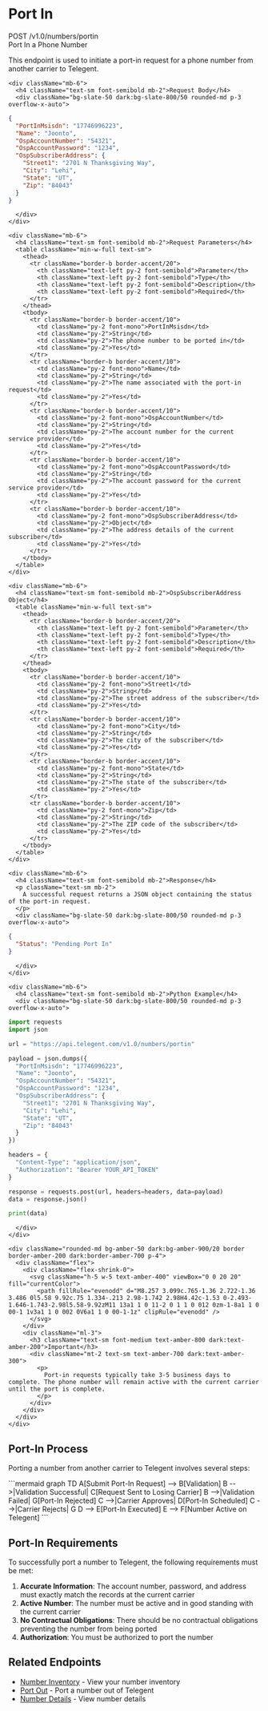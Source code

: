 # Port In

<div className="mt-4 border border-accent/20 rounded-md overflow-hidden">
  <div className="bg-accent/5 px-4 py-2 border-b border-accent/20 flex justify-between items-center">
    <div className="flex items-center gap-2">
      <span className="bg-blue-500 text-white px-2 py-0.5 rounded-md text-xs font-semibold">POST</span>
      <span className="font-mono text-sm">/v1.0/numbers/portin</span>
    </div>
    <span className="text-xs font-medium text-slate-500">Port In a Phone Number</span>
  </div>

  <div className="p-4">
    <p className="text-sm mb-4">
      This endpoint is used to initiate a port-in request for a phone number from another carrier to Telegent.
    </p>

    <div className="mb-6">
      <h4 className="text-sm font-semibold mb-2">Request Body</h4>
      <div className="bg-slate-50 dark:bg-slate-800/50 rounded-md p-3 overflow-x-auto">
```json
{
  "PortInMsisdn": "17746996223",
  "Name": "Joonto",
  "OspAccountNumber": "54321",
  "OspAccountPassword": "1234",
  "OspSubscriberAddress": {
    "Street1": "2701 N Thanksgiving Way",
    "City": "Lehi",
    "State": "UT",
    "Zip": "84043"
  }
}
```
      </div>
    </div>

    <div className="mb-6">
      <h4 className="text-sm font-semibold mb-2">Request Parameters</h4>
      <table className="min-w-full text-sm">
        <thead>
          <tr className="border-b border-accent/20">
            <th className="text-left py-2 font-semibold">Parameter</th>
            <th className="text-left py-2 font-semibold">Type</th>
            <th className="text-left py-2 font-semibold">Description</th>
            <th className="text-left py-2 font-semibold">Required</th>
          </tr>
        </thead>
        <tbody>
          <tr className="border-b border-accent/10">
            <td className="py-2 font-mono">PortInMsisdn</td>
            <td className="py-2">String</td>
            <td className="py-2">The phone number to be ported in</td>
            <td className="py-2">Yes</td>
          </tr>
          <tr className="border-b border-accent/10">
            <td className="py-2 font-mono">Name</td>
            <td className="py-2">String</td>
            <td className="py-2">The name associated with the port-in request</td>
            <td className="py-2">Yes</td>
          </tr>
          <tr className="border-b border-accent/10">
            <td className="py-2 font-mono">OspAccountNumber</td>
            <td className="py-2">String</td>
            <td className="py-2">The account number for the current service provider</td>
            <td className="py-2">Yes</td>
          </tr>
          <tr className="border-b border-accent/10">
            <td className="py-2 font-mono">OspAccountPassword</td>
            <td className="py-2">String</td>
            <td className="py-2">The account password for the current service provider</td>
            <td className="py-2">Yes</td>
          </tr>
          <tr className="border-b border-accent/10">
            <td className="py-2 font-mono">OspSubscriberAddress</td>
            <td className="py-2">Object</td>
            <td className="py-2">The address details of the current subscriber</td>
            <td className="py-2">Yes</td>
          </tr>
        </tbody>
      </table>
    </div>

    <div className="mb-6">
      <h4 className="text-sm font-semibold mb-2">OspSubscriberAddress Object</h4>
      <table className="min-w-full text-sm">
        <thead>
          <tr className="border-b border-accent/20">
            <th className="text-left py-2 font-semibold">Parameter</th>
            <th className="text-left py-2 font-semibold">Type</th>
            <th className="text-left py-2 font-semibold">Description</th>
            <th className="text-left py-2 font-semibold">Required</th>
          </tr>
        </thead>
        <tbody>
          <tr className="border-b border-accent/10">
            <td className="py-2 font-mono">Street1</td>
            <td className="py-2">String</td>
            <td className="py-2">The street address of the subscriber</td>
            <td className="py-2">Yes</td>
          </tr>
          <tr className="border-b border-accent/10">
            <td className="py-2 font-mono">City</td>
            <td className="py-2">String</td>
            <td className="py-2">The city of the subscriber</td>
            <td className="py-2">Yes</td>
          </tr>
          <tr className="border-b border-accent/10">
            <td className="py-2 font-mono">State</td>
            <td className="py-2">String</td>
            <td className="py-2">The state of the subscriber</td>
            <td className="py-2">Yes</td>
          </tr>
          <tr className="border-b border-accent/10">
            <td className="py-2 font-mono">Zip</td>
            <td className="py-2">String</td>
            <td className="py-2">The ZIP code of the subscriber</td>
            <td className="py-2">Yes</td>
          </tr>
        </tbody>
      </table>
    </div>

    <div className="mb-6">
      <h4 className="text-sm font-semibold mb-2">Response</h4>
      <p className="text-sm mb-2">
        A successful request returns a JSON object containing the status of the port-in request.
      </p>
      <div className="bg-slate-50 dark:bg-slate-800/50 rounded-md p-3 overflow-x-auto">
```json
{
  "Status": "Pending Port In"
}
```
      </div>
    </div>

    <div className="mb-6">
      <h4 className="text-sm font-semibold mb-2">Python Example</h4>
      <div className="bg-slate-50 dark:bg-slate-800/50 rounded-md p-3 overflow-x-auto">
```python
import requests
import json

url = "https://api.telegent.com/v1.0/numbers/portin"

payload = json.dumps({
  "PortInMsisdn": "17746996223",
  "Name": "Joonto",
  "OspAccountNumber": "54321",
  "OspAccountPassword": "1234",
  "OspSubscriberAddress": {
    "Street1": "2701 N Thanksgiving Way",
    "City": "Lehi",
    "State": "UT",
    "Zip": "84043"
  }
})

headers = {
  "Content-Type": "application/json",
  "Authorization": "Bearer YOUR_API_TOKEN"
}

response = requests.post(url, headers=headers, data=payload)
data = response.json()

print(data)
```
      </div>
    </div>

    <div className="rounded-md bg-amber-50 dark:bg-amber-900/20 border border-amber-200 dark:border-amber-700 p-4">
      <div className="flex">
        <div className="flex-shrink-0">
          <svg className="h-5 w-5 text-amber-400" viewBox="0 0 20 20" fill="currentColor">
            <path fillRule="evenodd" d="M8.257 3.099c.765-1.36 2.722-1.36 3.486 0l5.58 9.92c.75 1.334-.213 2.98-1.742 2.98H4.42c-1.53 0-2.493-1.646-1.743-2.98l5.58-9.92zM11 13a1 1 0 11-2 0 1 1 0 012 0zm-1-8a1 1 0 00-1 1v3a1 1 0 002 0V6a1 1 0 00-1-1z" clipRule="evenodd" />
          </svg>
        </div>
        <div className="ml-3">
          <h3 className="text-sm font-medium text-amber-800 dark:text-amber-200">Important</h3>
          <div className="mt-2 text-sm text-amber-700 dark:text-amber-300">
            <p>
              Port-in requests typically take 3-5 business days to complete. The phone number will remain active with the current carrier until the port is complete.
            </p>
          </div>
        </div>
      </div>
    </div>
  </div>
</div>

## Port-In Process

Porting a number from another carrier to Telegent involves several steps:

<div className="my-6">
```mermaid
graph TD
    A[Submit Port-In Request] --> B[Validation]
    B -->|Validation Successful| C[Request Sent to Losing Carrier]
    B -->|Validation Failed| G[Port-In Rejected]
    C -->|Carrier Approves| D[Port-In Scheduled]
    C -->|Carrier Rejects| G
    D --> E[Port-In Executed]
    E --> F[Number Active on Telegent]
```
</div>

## Port-In Requirements

To successfully port a number to Telegent, the following requirements must be met:

1. **Accurate Information**: The account number, password, and address must exactly match the records at the current carrier
2. **Active Number**: The number must be active and in good standing with the current carrier
3. **No Contractual Obligations**: There should be no contractual obligations preventing the number from being ported
4. **Authorization**: You must be authorized to port the number

## Related Endpoints

- [Number Inventory](/api-reference/intelligent-mobile-numbers/number-inventory) - View your number inventory
- [Port Out](/api-reference/intelligent-mobile-numbers/port-out) - Port a number out of Telegent
- [Number Details](/api-reference/intelligent-mobile-numbers/number-details) - View number details